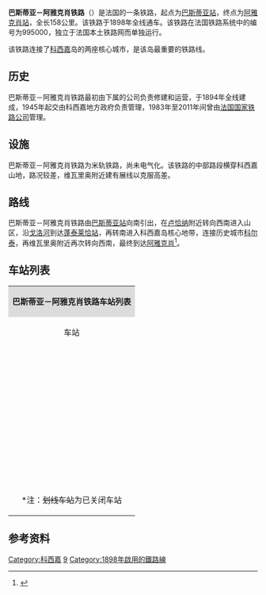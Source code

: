 {{Infobox rail system-route
|collapsed=no
|box_width=
|rail_name=巴斯蒂亚－阿雅克肖铁路<br>{{lang|fr|Ligne de Bastia à Ajaccio}}
|banner_color=
|sec_banner_color=
|logo_filename=
|image_width=
|logo_bgcolor=
|logo_note=
|image =Mappa ferr Bastia-Ajaccio.png
|imagesize=
|caption=巴斯蒂亚－阿雅克肖铁路路线图
|system_map=
|mapimage_width=
|map_bgcolor=
|locale={{FRA}}
|service_type=客货共用
|start=[[巴斯蒂亚站|巴斯蒂亚站]]、[[阿雅克肖站|阿雅克肖站]]
|begin_operation=
|end_operation=
|operation_note=
|system_length=
|length_in_operation=158km
|total_length=
|status=
|line_title=线路
|lines=[[单线铁路|单线铁路]]
|stations=
|route_title=线路
|main_route=
|secondary_route=
|branch_route=
|standard=
|main_stations=[[巴斯蒂亚站|巴斯蒂亚站]]、[[蓬泰莱恰站|蓬泰莱恰站]]、[[阿雅克肖站|阿雅克肖站]]
|ridership=
|fleet_size=
|max_speed= 
|track_gauge=
|distance_between_mainlines=
|min_radius=
|max_grade=
|block_signal=
|electrified=
|depot=
|operator={{link-fr|科西嘉铁路|Chemins de fer de la Corse}}
|franchise=
|hq=
|key_person=
|website=
|route_map=
}}

'''巴斯蒂亚－阿雅克肖铁路'''（{{lang-fr|Ligne de Bastia à Ajaccio}}）是法国的一条铁路，起点为[[巴斯蒂亚站|巴斯蒂亚站]]，终点为[[阿雅克肖站|阿雅克肖站]]，全长158公里。该铁路于1898年全线通车。该铁路在法国铁路系统中的编号为995000，独立于法国本土铁路网而单独运行。

该铁路连接了[[科西嘉|科西嘉]]岛的两座核心城市，是该岛最重要的铁路线。

==历史==

巴斯蒂亚－阿雅克肖铁路最初由{{link-fr|法国省份铁路公司|Compagnie de chemins de fer départementaux}}下属的{{link-fr|科西嘉铁路|Chemins de fer de la Corse}}公司负责修建和运营，于1894年全线建成，1945年起交由科西嘉地方政府负责管理，1983年至2011年间曾由[[法国国家铁路公司|法国国家铁路公司]]管理。

==设施==

巴斯蒂亚－阿雅克肖铁路为米轨铁路，尚未电气化。该铁路的中部路段横穿科西嘉山地，路况较差，维瓦里奥附近建有展线以克服高差。

==路线==
巴斯蒂亚－阿雅克肖铁路由[[巴斯蒂亚站|巴斯蒂亚站]]向南引出，在[[卢恰纳|卢恰纳]]附近转向西南进入山区，沿[[戈洛河|戈洛河]]到达[[蓬泰莱恰站|蓬泰莱恰站]]，再转南进入科西嘉岛核心地带，连接历史城市[[科尔泰|科尔泰]]，再维瓦里奥附近再次转向西南，最终到达[[阿雅克肖|阿雅克肖]]<ref name="geo">{{Cite web|url=https://www.geoportail.gouv.fr/carte|title=Carte|accessdate=2021-02-08|author=Géoportail|language=fr|publisher=Géoportail|archive-url=https://web.archive.org/web/20170129154129/https://www.geoportail.gouv.fr/carte/|archive-date=2017-01-29|dead-url=no}}</ref>。

==车站列表==

{| class="wikitable mw-collapsible " style="margin:1em auto 1em auto; font-size:smaller"
|colspan="5" align="center" style="background:#DCDCDC"|'''巴斯蒂亚－阿雅克肖铁路车站列表'''
|-
!align="center" |车站
!align="center" |公里数
!align="center" |交汇路线
!align="center" |本线停靠车种
!align="center" |可换乘交通
|-
|align="center"|{{Arret|Bastia|[[巴斯蒂亚站|巴斯蒂亚站]]}}
|0
|
|align="center"|{{link-fr|科西嘉铁路|Chemins de fer de la Corse|CFC}}
|{{法国交通数据/城市公共交通|巴斯蒂亚}}
|-
|align="center"|{{Arret|Lupino|[[卢皮诺站|卢皮诺站]]}}
|1.710
|
|align="center"|{{link-fr|科西嘉铁路|Chemins de fer de la Corse|CFC}}
|{{法国交通数据/城市公共交通|巴斯蒂亚}}
|-
|align="center"|{{Arret|Rivoli|[[里沃利站|里沃利站]]}}
|2.215
|
|align="center"|{{link-fr|科西嘉铁路|Chemins de fer de la Corse|CFC}}
|{{法国交通数据/城市公共交通|巴斯蒂亚}}
|-
|align="center"|{{Arret|Bassanese|[[巴萨内塞站|巴萨内塞站]]}}
|2.450
|
|align="center"|{{link-fr|科西嘉铁路|Chemins de fer de la Corse|CFC}}
|
|-
|align="center"|{{Arret|Camping l'Arinella|[[拉里内拉营地站|拉里内拉营地站]]}}
|3.346
|
|align="center"|{{link-fr|科西嘉铁路|Chemins de fer de la Corse|CFC}}
|
|-
|align="center"|{{Arret|Montesoru|[[蒙泰索鲁站|蒙泰索鲁站]]}}
|3.617
|
|align="center"|{{link-fr|科西嘉铁路|Chemins de fer de la Corse|CFC}}
|{{法国交通数据/城市公共交通|巴斯蒂亚}}
|-
|align="center"|{{Arret|Sole-Meo|[[索莱梅奥站|索莱梅奥站]]}}
|3.923
|
|align="center"|{{link-fr|科西嘉铁路|Chemins de fer de la Corse|CFC}}
|
|-
|align="center"|{{Arret|Erbajolo|[[埃尔巴约洛站|埃尔巴约洛站]]}}
|4.422
|
|align="center"|{{link-fr|科西嘉铁路|Chemins de fer de la Corse|CFC}}
|
|-
|align="center"|{{Arret|Polyclinique|[[综合诊疗中心站|综合诊疗中心站]]}}
|4.855
|
|align="center"|{{link-fr|科西嘉铁路|Chemins de fer de la Corse|CFC}}
|
|-
|align="center"|{{Arret|La Rocade|[[环城公路站|环城公路站]]}}
|5.100
|
|align="center"|{{link-fr|科西嘉铁路|Chemins de fer de la Corse|CFC}}
|
|-
|align="center"|{{Arret|Furiani|[[富里亚尼站|富里亚尼站]]}}
|5.832
|
|align="center"|{{link-fr|科西嘉铁路|Chemins de fer de la Corse|CFC}}
|
|-
|align="center"|{{Arret|Saltatojo|[[萨尔塔托约站|萨尔塔托约站]]}}
|6.500
|
|align="center"|{{link-fr|科西嘉铁路|Chemins de fer de la Corse|CFC}}
|
|-
|align="center"|{{Arret|Fornacina|[[福尔纳奇纳站|福尔纳奇纳站]]}}
|6.990
|
|align="center"|{{link-fr|科西嘉铁路|Chemins de fer de la Corse|CFC}}
|
|-
|align="center"|{{Arret|Ceppe|[[切佩站|切佩站]]}}
|8.100
|
|align="center"|{{link-fr|科西嘉铁路|Chemins de fer de la Corse|CFC}}
|
|-
|align="center"|{{Arret|Casatorra|[[卡萨托拉站|卡萨托拉站]]}}
|9.400
|
|align="center"|{{link-fr|科西嘉铁路|Chemins de fer de la Corse|CFC}}
|
|-
|align="center"|{{Arret|Biguglia|[[比古利亚站|比古利亚站]]}}
|9.400
|
|align="center"|{{link-fr|科西嘉铁路|Chemins de fer de la Corse|CFC}}
|
|-
|align="center"|{{Arret|Tragone|[[特拉戈内站|特拉戈内站]]}}
|12.400
|
|align="center"|{{link-fr|科西嘉铁路|Chemins de fer de la Corse|CFC}}
|
|-
|align="center"|{{Arret|Purettone|[[普雷托内站|普雷托内站]]}}
|13.700
|
|align="center"|{{link-fr|科西嘉铁路|Chemins de fer de la Corse|CFC}}
|
|-
|align="center"|{{Arret|Maison d'arrêt de Borgo|[[博尔戈监狱站|博尔戈监狱站]]}}
|14.660
|
|align="center"|{{link-fr|科西嘉铁路|Chemins de fer de la Corse|CFC}}
|
|-
|align="center"|{{Arret|Borgo|[[博尔戈站|博尔戈站]]}}
|16.229
|
|align="center"|{{link-fr|科西嘉铁路|Chemins de fer de la Corse|CFC}}
|
|-
|align="center"|{{Arret|Lucciana|[[卢恰纳站|卢恰纳站]]}}
|18.320
|
|align="center"|{{link-fr|科西嘉铁路|Chemins de fer de la Corse|CFC}}
|
|-
|align="center"|{{Arret|Casamozza|[[卡萨莫扎站|卡萨莫扎站]]}}
|21.018
|
|align="center"|{{link-fr|科西嘉铁路|Chemins de fer de la Corse|CFC}}
|
|-
|align="center"|{{Arret|Barchetta|[[巴尔凯塔站|巴尔凯塔站]]}}
|29.586
|
|align="center"|{{link-fr|科西嘉铁路|Chemins de fer de la Corse|CFC}}
|
|-
|align="center"|{{Arret|Ponte Novu|[[蓬泰诺武站|蓬泰诺武站]]}}
|39.132
|
|align="center"|{{link-fr|科西嘉铁路|Chemins de fer de la Corse|CFC}}
|
|-
|align="center"|{{Arret|Ponte - Leccia|[[蓬泰莱恰站|蓬泰莱恰站]]}}
|46.730
|[[蓬泰莱恰－卡尔维铁路|蓬泰莱恰－卡尔维铁路]]<small>（[[卡尔维站|卡尔维]]方向）</small>↖
|align="center"|{{link-fr|科西嘉铁路|Chemins de fer de la Corse|CFC}}
|
|-
|align="center"|{{Arret|Francardo|[[卡萨莫扎站|卡萨莫扎站]]}}
|54.593
|
|align="center"|{{link-fr|科西嘉铁路|Chemins de fer de la Corse|CFC}}
|
|-
|align="center"|{{Arret|Soveria|[[索韦里亚站|索韦里亚站]]}}
|65.221
|
|align="center"|{{link-fr|科西嘉铁路|Chemins de fer de la Corse|CFC}}
|
|-
|align="center"|{{Arret|Corte|[[科尔泰站|科尔泰站]]}}
|73.802
|
|align="center"|{{link-fr|科西嘉铁路|Chemins de fer de la Corse|CFC}}
|
|-
|align="center"|{{Arret|Poggio - Riventosa|[[波焦-里文托萨站|波焦-里文托萨站]]}}
|82.073
|
|align="center"|{{link-fr|科西嘉铁路|Chemins de fer de la Corse|CFC}}
|
|-
|align="center"|{{Arret|Venaco|[[韦纳科站|韦纳科站]]}}
|85.118
|
|align="center"|{{link-fr|科西嘉铁路|Chemins de fer de la Corse|CFC}}
|
|-
|align="center"|{{Arret|Piscine de Venaco|[[韦纳科游泳池站|韦纳科游泳池站]]}}
|86.329
|
|align="center"|{{link-fr|科西嘉铁路|Chemins de fer de la Corse|CFC}}
|
|-
|align="center"|{{Arret|<s>Vecchio|韦基奥站</s>}}
|89.788
|
|align="center"|{{link-fr|科西嘉铁路|Chemins de fer de la Corse|CFC}}
|
|-
|align="center"|{{Arret|Vivario|[[维瓦里奥站|维瓦里奥站]]}}
|95.917
|
|align="center"|{{link-fr|科西嘉铁路|Chemins de fer de la Corse|CFC}}
|
|-
|align="center"|{{Arret|Camping Savaggio|[[萨瓦焦营地站|萨瓦焦营地站]]}}
|101.100
|
|align="center"|{{link-fr|科西嘉铁路|Chemins de fer de la Corse|CFC}}
|
|-
|align="center"|{{Arret|Tattone|[[塔托内站|塔托内站]]}}
|102.809
|
|align="center"|{{link-fr|科西嘉铁路|Chemins de fer de la Corse|CFC}}
|
|-
|align="center"|{{Arret|Vizzavona|[[维扎沃纳站|维扎沃纳站]]}}
|106.648
|
|align="center"|{{link-fr|科西嘉铁路|Chemins de fer de la Corse|CFC}}
|
|-
|align="center"|{{Arret|Bocognano|[[博科尼亚诺站|博科尼亚诺站]]}}
|116.263
|
|align="center"|{{link-fr|科西嘉铁路|Chemins de fer de la Corse|CFC}}
|
|-
|align="center"|{{Arret|Tavera|[[塔韦拉站|塔韦拉站]]}}
|123.493
|
|align="center"|{{link-fr|科西嘉铁路|Chemins de fer de la Corse|CFC}}
|
|-
|align="center"|{{Arret|Ucciani|[[乌恰尼站|乌恰尼站]]}}
|126.781
|
|align="center"|{{link-fr|科西嘉铁路|Chemins de fer de la Corse|CFC}}
|
|-
|align="center"|{{Arret|Carbuccia|[[卡尔布恰站|卡尔布恰站]]}}
|136.004
|
|align="center"|{{link-fr|科西嘉铁路|Chemins de fer de la Corse|CFC}}
|
|-
|align="center"|{{Arret|Mezzana|[[梅扎纳站|梅扎纳站]]}}
|144.953
|
|align="center"|{{link-fr|科西嘉铁路|Chemins de fer de la Corse|CFC}}
|
|-
|align="center"|{{Arret|<s>Caldaniccia|卡尔达尼恰站</s>}}
|148.970
|
|
|
|-
|align="center"|{{Arret|Cavone|[[卡沃内站|卡沃内站]]}}
|151.890
|
|align="center"|{{link-fr|科西嘉铁路|Chemins de fer de la Corse|CFC}}
|{{法国交通数据/城市公共交通|阿雅克肖}}
|-
|align="center"|{{Arret|Ricantu|[[里坎图站|里坎图站]]}}
|153.605
|
|align="center"|{{link-fr|科西嘉铁路|Chemins de fer de la Corse|CFC}}
|
|-
|align="center"|{{Arret|Ricantu|[[里坎图站|里坎图站]]}}
|153.605
|
|align="center"|{{link-fr|科西嘉铁路|Chemins de fer de la Corse|CFC}}
|{{法国交通数据/城市公共交通|阿雅克肖}}
|-
|align="center"|{{Arret|Ajaccio|[[阿雅克肖站|阿雅克肖站]]}}
|157.128
|
|align="center"|{{link-fr|科西嘉铁路|Chemins de fer de la Corse|CFC}}
|{{法国交通数据/城市公共交通|阿雅克肖}}
|-
|colspan=5|<nowiki>*</nowiki>注：<s>划线车站</s>为已关闭车站
|}

==参考资料==
{{Reflist}}
[[Category:科西嘉|Category:科西嘉]]
[[Category:法國鐵路線|9]]
[[Category:1898年啟用的鐵路線|Category:1898年啟用的鐵路線]]